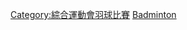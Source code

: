 {{catmore|大英國協運動會羽毛球比賽}}

{{Commons category|Badminton at the Commonwealth Games}}
[[Category:綜合運動會羽球比賽|Category:綜合運動會羽球比賽]]
[[Category:英聯邦運動會比賽項目|Badminton]]